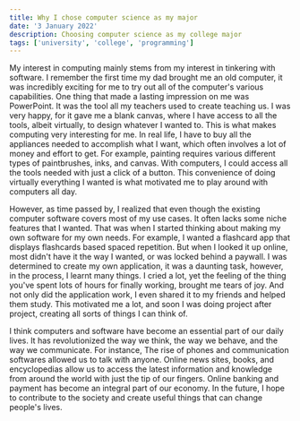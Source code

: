 ```yaml
---
title: Why I chose computer science as my major
date: '3 January 2022'
description: Choosing computer science as my college major
tags: ['university', 'college', 'programming']
---
```


My interest in computing mainly stems from my interest in tinkering with software.
I remember the first time my dad brought me an old computer, it was incredibly exciting for me to try out all of the computer's various capabilities. 
One thing that made a lasting impression on me was PowerPoint. It was the tool all my teachers used
to create teaching us. I was very happy, for it gave me a blank canvas, where I have access to all the 
tools, albeit virtually, to design whatever I wanted to. This is what makes computing very interesting for me. In real life, I have to buy all the 
appliances needed to accomplish what I want, which often involves a lot of money and effort to get. 
For example, painting requires various different types of paintbrushes, inks, and canvas. With computers, I could access all the tools needed with just a click of a button.
This convenience of doing virtually everything I wanted is what motivated me to play around with computers all day.  
  
However, as time passed by, I realized that even though the existing computer software covers most of my use cases. It often lacks some niche features that I wanted. 
That was when I started thinking about making my own software for my own needs. For example, I wanted a flashcard app that displays flashcards based spaced repetition. 
But when I looked it up online, most didn't have it the way I wanted, or was locked behind a paywall. I was determined to create my own application, 
it was a daunting task, however, in the process, I learnt many things. I cried a lot, yet the feeling of the thing you've spent lots of hours for finally working, 
brought me tears of joy. And not only did the application work, I even shared it to my friends and helped them study. This motivated me a lot, and soon I was doing project after project,
creating all sorts of things I can think of. 

I think computers and software have become an essential part of our daily lives. It has revolutionized the way we think, the way we behave, and the way we communicate.
For instance, The rise of phones and communication softwares allowed us to talk with anyone. Online news sites, books, and encyclopedias allow us to access the latest information
and knowledge from around the world with just the tip of our fingers. Online banking and payment has become an integral part of our economy. 
In the future, I hope to contribute to the society and create useful things that can change people's lives.

